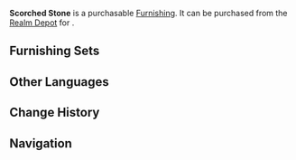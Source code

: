 {{Furnishing Infobox
|id             = 372206
|image          = Item Scorched Stone.png
|category       = Landform
|subcategory    = Rock
|rarity         = 3
|adeptal_energy = 20
|load           = 35
|reduced_load   = 24
|description    = The other old tale people tell about brown-colored stones holds that the stones of [[Cuijue Slope]] gained their brownish-red hue from prolonged exposure to fire from [[Flaming Flower Stamen|Flaming Flowers]], which grow there in great profusion, hence they are called "Scorched Stones."<br />But samples collected by adventurers beg the question: If even stones taken from the vicinity of a [[Pyro Regisvine]] show no great changes in appearance, surely the Flaming Flower's comparatively inferior light and heat mean that it is incapable of causing the mass environmental discoloration that the rumors ascribe to it?
|source1        = [[Realm Depot]]
|source2        = [[Adeptal Mirror]]
}}
'''Scorched Stone''' is a purchasable [[Furnishing]]. It can be purchased from the [[Realm Depot]] for {{Item|Realm Currency|30|x=80}}.

==Furnishing Sets==
{{Craft Usage}}

==Other Languages==
{{Other Languages
|default_hidden = 1
|en      = Scorched Stone
|zhs     = 映红石
|zhs_rm  = Yìng Hóng Shí
|zht     = 映紅石
|zht_rm  = Yìng Hóng Shí
|ja      = 映紅石
|ja_rm   = Eikouseki{{Assumed}}
|ko      = 영홍석
|ko_rm   = 
|es      = Roca chamuscada
|fr      = Roche brûlée
|ru      = Опалённый камень
|th      = หินทอแสง
|th_rm   = 
|vi      = Ánh Hồng Thạch
|de      = Feuerscheinstein
|id      = Batu Terbakar
|pt      = Pedra Chamuscada
}}

==Change History==
{{Change History|1.5}}

==Navigation==
{{Furnishing Navbox/Exterior|Landform}}